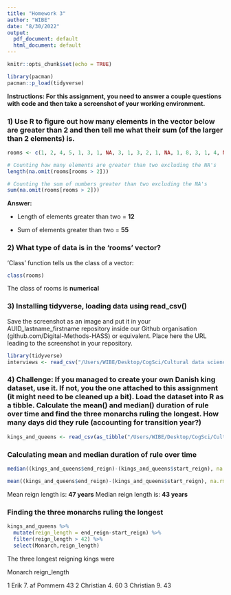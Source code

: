 ```yaml
---
title: "Homework 3"
author: "WIBE"
date: "8/30/2022"
output:
  pdf_document: default
  html_document: default
---
```


```r
knitr::opts_chunk$set(echo = TRUE)

library(pacman)
pacman::p_load(tidyverse)
```

**Instructions: For this assignment, you need to answer a couple questions with code and then take a screenshot of your working environment.**

### 1) Use R to figure out how many elements in the vector below are greater than 2 and then tell me what their sum (of the larger than 2 elements) is.
```r
rooms <- c(1, 2, 4, 5, 1, 3, 1, NA, 3, 1, 3, 2, 1, NA, 1, 8, 3, 1, 4, NA, 1, 3, 1, 2, 1, 7, 1, 9, 3, NA)

# Counting how many elements are greater than two excluding the NA's
length(na.omit(rooms[rooms > 2]))

# Counting the sum of numbers greater than two excluding the NA's
sum(na.omit(rooms[rooms > 2]))
```

**Answer:**

* Length of elements greater than two = **12**

* Sum of elements greater than two = **55**

### 2) What type of data is in the 'rooms' vector?
'Class' function tells us the class of a vector:
```r
class(rooms)
```

The class of rooms is **numerical**

### 3) Installing tidyverse, loading data using read_csv()
Save the screenshot as an image and put it in your AUID_lastname_firstname repository inside our Github organisation (github.com/Digital-Methods-HASS) or equivalent. Place here the URL leading to the screenshot in your repository.
```r
library(tidyverse)
interviews <- read_csv("/Users/WIBE/Desktop/CogSci/Cultural data science/Introduction course/Day 2/data/SAFI_clean.csv")
```


### 4) Challenge: If you managed to create your own Danish king dataset, use it. If not, you the one attached to this assignment (it might need to be cleaned up a bit). Load the dataset into R as a tibble. Calculate the mean() and median() duration of rule over time and find the three monarchs ruling the longest. How many days did they rule (accounting for transition year?)
```r
kings_and_queens <- read_csv(as_tibble("/Users/WIBE/Desktop/CogSci/Cultural data science/Introduction course/Day 2/data/Danish Monarchs - Sheet1.csv"))
```


### Calculating mean and median duration of rule over time
```r
median((kings_and_queens$end_reign)-(kings_and_queens$start_reign), na.rm = T)

mean((kings_and_queens$end_reign)-(kings_and_queens$start_reign), na.rm = T)
```
Mean reign length is: **47 years**
Median reign length is: **43 years**

### Finding the three monarchs ruling the longest
```r
kings_and_queens %>% 
  mutate(reign_length = end_reign-start_reign) %>% 
  filter(reign_length > 42) %>% 
  select(Monarch,reign_length)
```
The three longest reigning kings were

  Monarch            reign_length
  
1 Erik 7. af Pommern           43
2 Christian 4.                 60
3 Christian 9.                 43






